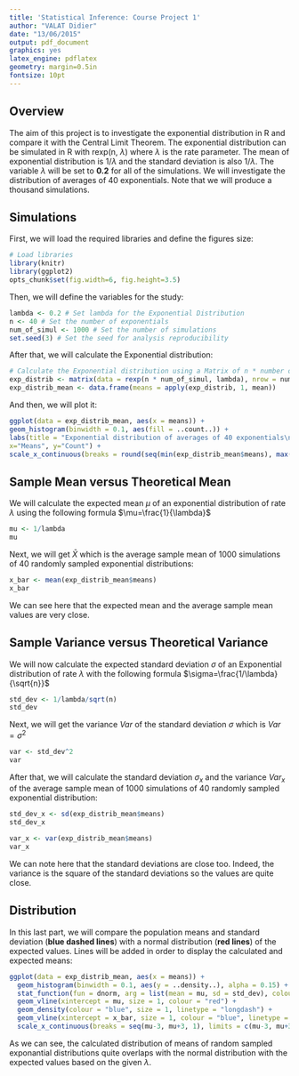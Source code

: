 ```yaml
---
title: 'Statistical Inference: Course Project 1'
author: "VALAT Didier"
date: "13/06/2015"
output: pdf_document
graphics: yes
latex_engine: pdflatex
geometry: margin=0.5in
fontsize: 10pt
---
```


## Overview
The aim of this project is to investigate the exponential distribution in R and compare it with the Central Limit Theorem. The exponential distribution can be simulated in R with rexp(n, $\lambda$) where $\lambda$ is the rate parameter. The mean of exponential distribution is 1/$\lambda$ and the standard deviation is also 1/$\lambda$. The variable $\lambda$ will be set to **0.2** for all of the simulations. We will investigate the distribution of averages of 40 exponentials. Note that we will produce a thousand simulations.

## Simulations

First, we will load the required libraries and define the figures size:

```r
# Load libraries
library(knitr)
library(ggplot2)
opts_chunk$set(fig.width=6, fig.height=3.5)
```

Then, we will define the variables for the study:

```r
lambda <- 0.2 # Set lambda for the Exponential Distribution
n <- 40 # Set the number of exponentials
num_of_simul <- 1000 # Set the number of simulations
set.seed(3) # Set the seed for analysis reproducibility
```

After that, we will calculate the Exponential distribution:

```r
# Calculate the Exponential distribution using a Matrix of n * number of simulations
exp_distrib <- matrix(data = rexp(n * num_of_simul, lambda), nrow = num_of_simul)
exp_distrib_mean <- data.frame(means = apply(exp_distrib, 1, mean))
```

And then, we will plot it:

```r
ggplot(data = exp_distrib_mean, aes(x = means)) + 
geom_histogram(binwidth = 0.1, aes(fill = ..count..)) + 
labs(title = "Exponential distribution of averages of 40 exponentials\non a thousand simulations",
x="Means", y="Count") +
scale_x_continuous(breaks = round(seq(min(exp_distrib_mean$means), max(exp_distrib_mean$means), by=1)))
```

## Sample Mean versus Theoretical Mean

We will calculate the expected mean $\mu$ of an exponential distribution of rate $\lambda$ using the following formula $\mu=\frac{1}{\lambda}$ 

```r
mu <- 1/lambda
mu
```

Next, we will get $\bar X$ which is the average sample mean of 1000 simulations of 40 randomly sampled exponential distributions:

```r
x_bar <- mean(exp_distrib_mean$means)
x_bar
```

We can see here that the expected mean and the average sample mean values are very close.

## Sample Variance versus Theoretical Variance

We will now calculate the expected standard deviation $\sigma$ of an Exponential distribution of rate $\lambda$ with the following formula $\sigma=\frac{1/\lambda}{\sqrt{n}}$ 

```r
std_dev <- 1/lambda/sqrt(n)
std_dev
```

Next, we will get the variance $Var$ of the standard deviation $\sigma$ which is $Var=\sigma^2$ 

```r
var <- std_dev^2
var
```

After that, we will calculate the standard deviation $\sigma_x$ and the variance $Var_x$ of the average sample mean of 1000 simulations of 40 randomly sampled exponential distribution:

```r
std_dev_x <- sd(exp_distrib_mean$means)
std_dev_x

var_x <- var(exp_distrib_mean$means)
var_x
```

We can note here that the standard deviations are close too. Indeed, the variance is the square of the standard deviations so the values are quite close.

## Distribution

In this last part, we will compare the population means and standard deviation (**blue dashed lines**) with a normal distribution (**red lines**) of the expected values. Lines will be added in order to display the calculated and expected means:

```r
ggplot(data = exp_distrib_mean, aes(x = means)) +
  geom_histogram(binwidth = 0.1, aes(y = ..density..), alpha = 0.15) +
  stat_function(fun = dnorm, arg = list(mean = mu, sd = std_dev), colour = "red", size = 1) +
  geom_vline(xintercept = mu, size = 1, colour = "red") +
  geom_density(colour = "blue", size = 1, linetype = "longdash") +
  geom_vline(xintercept = x_bar, size = 1, colour = "blue", linetype = "longdash") +
  scale_x_continuous(breaks = seq(mu-3, mu+3, 1), limits = c(mu-3, mu+3)) 
```

As we can see, the calculated distribution of means of random sampled exponantial distributions quite overlaps with the normal distribution with the expected values based on the given $\lambda$.
